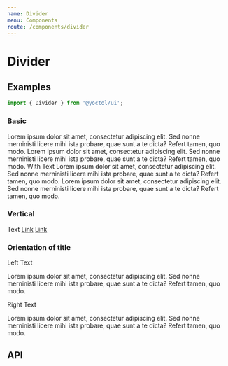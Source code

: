 ```yaml
---
name: Divider
menu: Components
route: /components/divider
---
```



# Divider

## Examples

```js
import { Divider } from '@yoctol/ui';
```

### Basic

<Playground>
  Lorem ipsum dolor sit amet, consectetur adipiscing elit. Sed nonne merninisti
  licere mihi ista probare, quae sunt a te dicta? Refert tamen, quo modo.
  <Divider />
  Lorem ipsum dolor sit amet, consectetur adipiscing elit. Sed nonne merninisti
  licere mihi ista probare, quae sunt a te dicta? Refert tamen, quo modo.
  <Divider>With Text</Divider>
  Lorem ipsum dolor sit amet, consectetur adipiscing elit. Sed nonne merninisti
  licere mihi ista probare, quae sunt a te dicta? Refert tamen, quo modo.
  <Divider dashed />
  Lorem ipsum dolor sit amet, consectetur adipiscing elit. Sed nonne merninisti
  licere mihi ista probare, quae sunt a te dicta? Refert tamen, quo modo.
</Playground>

### Vertical

<Playground>
  Text
  <Divider type="vertical" />
  <a href="#">Link</a>
  <Divider type="vertical" />
  <a href="#">Link</a>
</Playground>

### Orientation of title

<Playground>
  <Divider orientation="left">Left Text</Divider>
  <p>
    Lorem ipsum dolor sit amet, consectetur adipiscing elit. Sed nonne
    merninisti licere mihi ista probare, quae sunt a te dicta? Refert tamen, quo
    modo.
  </p>
  <Divider orientation="right">Right Text</Divider>
  <p>
    Lorem ipsum dolor sit amet, consectetur adipiscing elit. Sed nonne
    merninisti licere mihi ista probare, quae sunt a te dicta? Refert tamen, quo
    modo.
  </p>
</Playground>

## API

<PropsTable of={Divider} />
